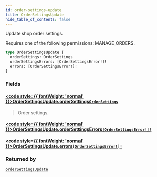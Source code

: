 ```yaml
---
id: order-settings-update
title: OrderSettingsUpdate
hide_table_of_contents: false
---
```








Update shop order settings. 

Requires one of the following permissions: MANAGE_ORDERS.

```graphql
type OrderSettingsUpdate {
  orderSettings: OrderSettings
  orderSettingsErrors: [OrderSettingsError!]!
  errors: [OrderSettingsError!]!
}
```


### Fields

#### [<code style={{ fontWeight: 'normal' }}>OrderSettingsUpdate.<b>orderSettings</b></code>](#)<Bullet />[`OrderSettings`](../../../developer/api-reference/objects/order-settings) <Badge class="secondary" text="object"/>
> Order settings.
> 

#### [<code style={{ fontWeight: 'normal' }}>OrderSettingsUpdate.<b>orderSettingsErrors</b></code>](#)<Bullet />[`[OrderSettingsError!]!`](../../../developer/api-reference/objects/order-settings-error) <Badge class="secondary" text="non-null"/> <Badge class="secondary" text="object"/>
> 
> 

#### [<code style={{ fontWeight: 'normal' }}>OrderSettingsUpdate.<b>errors</b></code>](#)<Bullet />[`[OrderSettingsError!]!`](../../../developer/api-reference/objects/order-settings-error) <Badge class="secondary" text="non-null"/> <Badge class="secondary" text="object"/>
> 
> 



### Returned by

[`orderSettingsUpdate`](../../../developer/api-reference/mutations/order-settings-update)  <Badge class="secondary" text="mutation"/>



